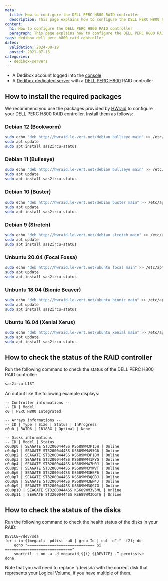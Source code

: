 ```yaml
---
meta:
  title: How to configure the DELL PERC H800 RAID controller
  description: This page explains how to configure the DELL PERC H800 RAID controller
content:
  h1: How to configure the DELL PERC H800 RAID controller
  paragraph: This page explains how to configure the DELL PERC H800 RAID controller
tags: dedibox dell perc h800 raid controller 
dates:
  validation: 2024-08-19
  posted: 2021-07-16
categories:
  - dedibox-servers
---
```


<Macro id="requirements" />

- A Dedibox account logged into the [console](https://console.online.net)
- A [Dedibox dedicated server](https://www.scaleway.com/en/dedibox/) with a [DELL PERC H800](https://i.dell.com/sites/csdocuments/Shared-Content_data-Sheets_Documents/en/perc-technical-guidebook.pdf) RAID controller

## How to install the required packages

We recommend you use the packages provided by [HWraid](http://hwraid.le-vert.net/) to configure your DELL PERC H800 RAID controller. Install them as follows:

### Debian 12 (Bookworm)

```sh
sudo echo "deb http://hwraid.le-vert.net/debian bullseye main" >> /etc/apt/sources.list
sudo apt update
sudo apt install sas2ircu-status
```

### Debian 11 (Bullseye)

```sh
sudo echo "deb http://hwraid.le-vert.net/debian bullseye main" >> /etc/apt/sources.list
sudo apt update
sudo apt install sas2ircu-status
```

### Debian 10 (Buster)

```sh
sudo echo "deb http://hwraid.le-vert.net/debian buster main" >> /etc/apt/sources.list
sudo apt update
sudo apt install sas2ircu-status
```

### Debian 9 (Stretch)

```sh
sudo echo "deb http://hwraid.le-vert.net/debian stretch main" >> /etc/apt/sources.list
sudo apt update
sudo apt install sas2ircu-status
```

### Unbuntu 20.04 (Focal Fossa)

```sh
sudo echo "deb http://hwraid.le-vert.net/ubuntu focal main" >> /etc/apt/sources.list
sudo apt update
sudo apt install sas2ircu-status
```

### Unbuntu 18.04 (Bionic Beaver)

```sh
sudo echo "deb http://hwraid.le-vert.net/ubuntu bionic main" >> /etc/apt/sources.list
sudo apt update
sudo apt install sas2ircu-status
```

### Ubuntu 16.04 (Xenial Xerus)

```sh
sudo echo "deb http://hwraid.le-vert.net/ubuntu xenial main" >> /etc/apt/sources.list
sudo apt update
sudo apt install sas2ircu-status
```

## How to check the status of the RAID controller

Run the following command to check the status of the DELL PERC H800 RAID controller:

```
sas2ircu LIST
``` 

An output like the following example displays: 

```
-- Controller informations --
-- ID | Model
c0 | PERC H800 Integrated

-- Arrays informations --
-- ID | Type | Size | Status | InProgress
c0u0 | RAID6 | 18188G | Optimal | None

-- Disks informations
-- ID | Model | Status
c0u0p0 | SEAGATE ST32000444SS KS689WM3P15W | Online
c0u0p1 | SEAGATE ST32000444SS KS689WM495G6 | Online
c0u0p2 | SEAGATE ST32000444SS KS689WM3P1BM | Online
c0u0p3 | SEAGATE ST32000444SS KS689WM41PYG | Online
c0u0p4 | SEAGATE ST32000444SS KS689WM47H0J | Online
c0u0p5 | SEAGATE ST32000444SS KS689WM3YWVT | Online
c0u0p6 | SEAGATE ST32000444SS KS689WM3HEP6 | Online
c0u0p7 | SEAGATE ST32000444SS KS689WM3QGBJ | Online
c0u0p8 | SEAGATE ST32000444SS KS689WM3EN4J | Online
c0u0p9 | SEAGATE ST32000444SS KS689WM3QG7G | Online
c0u0p10 | SEAGATE ST32000444SS KS689WM3V3ML | Online
c0u0p11 | SEAGATE ST32000444SS KS689WM3QGTG | Online
```

## How to check the status of the disks

Run the following command to check the health status of the disks in your RAID:

```
DEVICE=/dev/sda
for i in $(megacli -pdlist -a0 | grep Id | cut -d":" -f2); do
    echo "============================== $i =============================="
    smartctl -s on -a -d megaraid,${i} ${DEVICE} -T permissive
done
```

<Message type="note">
  Note that you will need to replace `/dev/sda`with the correct disk that represents your Logical Volume, if you have multiple of them.
</Message>


